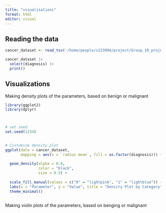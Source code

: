 ```yaml
---
title: "visualisations"
format: html
editor: visual
---
```


## Reading the data

```r
cancer_dataset <- read_tsv('/home/people/s223094/project/Group_10_project/data/02_dat_clean.tsv')

cancer_dataset |>
  select(diagnosis) |>
  print()
```

## Visualizations

Making density plots of the parameters, based on benign or malignant

```r
library(ggplot2)
library(dplyr)



# set seed
set.seed(1234)

 
# Customize density plot
ggplot(data = cancer_dataset, 
       mapping = aes(x = `radius mean`, fill = as.factor(diagnosis))) +
  
  geom_density(alpha = 0.8, 
               color = "black", 
               size = 0.5) +
  
  scale_fill_manual(values = c("0" = "lightpink", "1" = "lightblue")) +
  labs(x = "Parameter", y = "Value", title = "Density Plot by Category") +
  theme_minimal()
  
```

Making violin plots of the parameters, based on benging or malignant

```r

```
